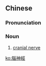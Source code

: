 {{also|脑神经}}
==Chinese==
{{zh-forms|s=脑神经|type=12}}

===Pronunciation===
{{zh-pron
|m=nǎoshénjīng
|cat=n
}}

===Noun===
{{zh-noun}}

# [[cranial nerve]]

[[ko:腦神經]]